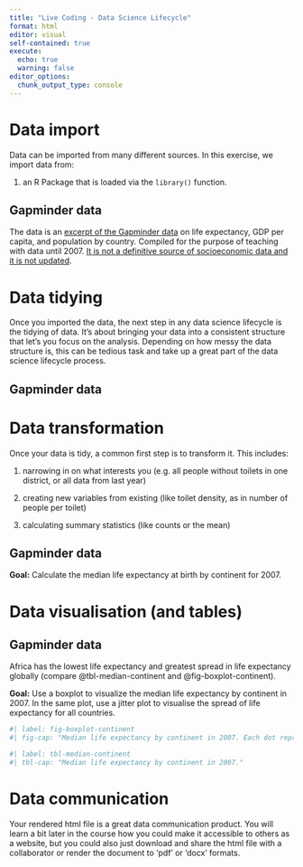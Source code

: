```yaml
---
title: "Live Coding - Data Science Lifecycle"
format: html
editor: visual
self-contained: true
execute:
  echo: true
  warning: false
editor_options: 
  chunk_output_type: console
---
```


# Data import

Data can be imported from many different sources. In this exercise, we import data from:

1.  an R Package that is loaded via the `library()` function.

## Gapminder data

The data is an [excerpt of the Gapminder data](https://www.gapminder.org/data/documentation/) on life expectancy, GDP per capita, and population by country. Compiled for the purpose of teaching with data until 2007. [It is not a definitive source of socioeconomic data and it is not updated](https://github.com/jennybc/gapminder).



# Data tidying

Once you imported the data, the next step in any data science lifecycle is the tidying of data. It's about bringing your data into a consistent structure that let's you focus on the analysis. Depending on how messy the data structure is, this can be tedious task and take up a great part of the data science lifecycle process.

## Gapminder data



# Data transformation

Once your data is tidy, a common first step is to transform it. This includes:

1.  narrowing in on what interests you (e.g. all people without toilets in one district, or all data from last year)

2.  creating new variables from existing (like toilet density, as in number of people per toilet)

3.  calculating summary statistics (like counts or the mean)

## Gapminder data

**Goal:** Calculate the median life expectancy at birth by continent for 2007.



# Data visualisation (and tables)

## Gapminder data

Africa has the lowest life expectancy and greatest spread in life expectancy globally (compare @tbl-median-continent and @fig-boxplot-continent).

**Goal:** Use a boxplot to visualize the median life expectancy by continent in 2007. In the same plot, use a jitter plot to visualise the spread of life expectancy for all countries.

```r
#| label: fig-boxplot-continent
#| fig-cap: "Median life expectancy by continent in 2007. Each dot represents one individual country."


```

```r
#| label: tbl-median-continent
#| tbl-cap: "Median life expectancy by continent in 2007."


```

# Data communication

Your rendered html file is a great data communication product. You will learn a bit later in the course how you could make it accessible to others as a website, but you could also just download and share the html file with a collaborator or render the document to 'pdf' or 'docx' formats.
